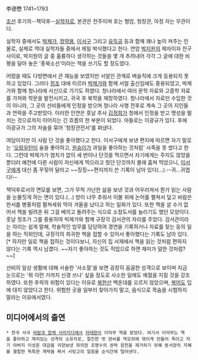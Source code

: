 李德懋
1741~1793

[[조선]] 후기의--책덕후--[[실학자]]로, 본관은 전주이며 호는 형암, 청장관, 아정 자는 무관이다.

실학자 중에서도 [[박제가]], [[정약용]], [[이서구]] 그리고 [[유득공]] 등과 함께 꽤나 높이 쳐주는 인물로, 실제로 역대 실학자들 중에서 제일 박식했다고 한다. 연암 [[박지원]]의 제자이자 친구 사이로, 박지원의 글 중 훌륭하다 생각하는 것들을 몇 개 추려내어 각각 그 글에 대한 비평을 달아 놓은 '종북소선'이라는 책을 쓰기도 할 정도였다.

어렸을 때도 다방면에서 큰 재능을 보였지만 서얼인 관계로 벼슬직에 크게 등용되지 못하고 있었다. 그러다 [[정조]] 대에 이르러 [[박제가]]와 함께 서얼 출신임에도 중용되었고, 박제가와 함께 청나라에 사신으로 가기도 하였다. 청나라에서 여러 문학 자료와 고증학 자료를 가져와 학문을 발전시키고, 귀국 후 북학을 제창하였다. 청나라에서 자료만 수입한 것이 아니라, 그 곳의 선비들에게 인정을 받으며 청나라 사행 전후로 계속 그 곳의 지인들과 연락을 주고받았다. 이러한 인연은 훗날 추사 [[김정희]]가 청에서 인정을 받고 명성을 떨치는 것으로까지 이어지는 긴 흐름의 한 부분이 되었다. 아들로는 이광규가 있다. 후에  이광규가 그의 저술을 묶어 '청장관전서'를 펴냈다.

여담이지만 이 사람 단 것을 좋아했다고 한다. 이서구에게 보낸 편지에 따르면 자기 말로는 '[[오랑우탄]]이 술을 좋아하고, [[원숭이]]가 과일을 좋아하는 것처럼' 사족을 못 썼다고 한다. 그런데 박제가가 염치가 없이 세 번이나 단것을 먹으면서 자기에게는 주지도 않았을 뿐더러 예전에 다른 사람이 자신에게 먹으라고 줬던 단것까지 몰래 훔쳐 먹었으니, [[이서구]]에게 대신 좀 꾸짖어 달라고 ~~징징~~편지까지 쓴 기록이 남아 있다(...).--귀...귀엽다!--

책덕후로서의 면모를 보면, 그가 무척 가난한 삶을 보낸 것과 어우러져서 뭔가 읽는 사람을 눈물짓게 하는 면이 있다.(...) 방이 너무 추워서 이불 위에 논어를 펼쳐서 덮고 바람은 한서를 병풍처럼 펼쳐세워 막아 겨울을 났다고 하는 일화가 있다. 또한 책을 살 수가 없어서 책을 빌려온 뒤 그걸 베끼고 돌려주는 식으로 소장도서를 늘리기도 했던 모양이다. 훗날 정조가 그를 중용하여 빅제가와 함께 규장각 검서관의 자리를 주었다. 검서관이라는 자리는 쉽게 말해, 학술적인 업무를 담당하여 경연을 기록하거나 자료를 찾는 등의 일을 하는 직위인데, 규장각의 희귀한 책을 접할 수 있어서 좋아했다는 기록도 남아 있다.[* 하지만 일로 책을 접하는 것이다보니, 자신의 집 서재에서 책을 읽는 것처럼 편하지 않다는 기록 역시 남겼다. ~~자기 좋아하는 것도 직업으로 하면 재미가 덜한 것처럼?~~] 

선비의 일상 생활에 대해 서술한 '사소절'을 보면 굉장히 꼼꼼한 성격으로 보이며 지금 눈으로는 '뭐 이런 거까지 신경 쓰나' 싶을 정도로 사소한 일에도 예절을 지킬 것을 강조하였다. 또한 추락의 위험이 있다는 이유로 [[북한산]] 백운대를 오르지 않았으며, [[복어]]도 입에 대지 않았다고 한다. 위험한 곳을 일부러 찾아가지 말고, 음식으로 목숨을 시험하지 말라는 이유에서였다. 


== 미디어에서의 출연 ==

 * 한국 사극 [[바람과 함께 사라지다]]에서 [[차태현]]이 이덕무 역을 맡았다. 여기서 이덕무는 책을 좋아하고 재치있는 성격의 소유자로, 절친한 벗 양씨를 역모죄에 엮이게 만들어 죽이고 자기 아버지 이성훈 대감을 귀양보낸 좌의정 조명수의 권력 원천을 제거하기 위해 동서양의 지혜를 결합한 독특한 계략을 짜서 서빙고의 얼음을 순식간에 털어낸다.  
